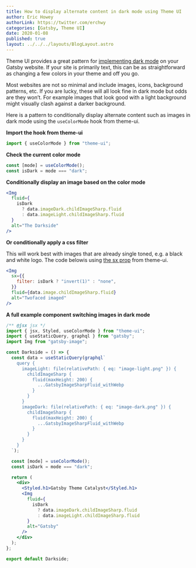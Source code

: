 ```yaml
---
title: How to display alternate content in dark mode using Theme UI
author: Eric Howey
authorLink: https://twitter.com/erchwy
categories: [Gatsby, Theme UI]
date: 2020-01-08
published: true
layout: ../../../layouts/BlogLayout.astro
---
```


Theme UI provides a great pattern for [implementing dark mode](https://theme-ui.com/color-modes) on your Gatsby website. If your site is primarily text, this can be as straightforward as changing a few colors in your theme and off you go.

Most websites are not so minimal and include images, icons, background patterns, etc. If you are lucky, these will all look fine in dark mode but odds are they won’t. For example images that look good with a light background might visually clash against a darker background.

Here is a pattern to conditionally display alternate content such as images in dark mode using the `useColorMode` hook from theme-ui.

**Import the hook from theme-ui**

```jsx
import { useColorMode } from "theme-ui";
```

**Check the current color mode**

```jsx
const [mode] = useColorMode();
const isDark = mode === "dark";
```

**Conditionally display an image based on the color mode**

```jsx
<Img
  fluid={
    isDark
      ? data.imageDark.childImageSharp.fluid
      : data.imageLight.childImageSharp.fluid
  }
  alt="The Darkside"
/>
```

**Or conditionally apply a css filter**

This will work best with images that are already single toned, e.g. a black and white logo. The code belowis using [the sx prop](https://theme-ui.com/sx-prop) from theme-ui.

```jsx
<Img
  sx={{
    filter: isDark ? "invert(1)" : "none",
  }}
  fluid={data.image.childImageSharp.fluid}
  alt="Twofaced imaged"
/>
```

**A full example component switching images in dark mode**

```jsx
/** @jsx jsx */
import { jsx, Styled, useColorMode } from "theme-ui";
import { useStaticQuery, graphql } from "gatsby";
import Img from "gatsby-image";

const Darkside = () => {
  const data = useStaticQuery(graphql`
    query {
      imageLight: file(relativePath: { eq: "image-light.png" }) {
        childImageSharp {
          fluid(maxHeight: 200) {
            ...GatsbyImageSharpFluid_withWebp
          }
        }
      }
      imageDark: file(relativePath: { eq: "image-dark.png" }) {
        childImageSharp {
          fluid(maxHeight: 200) {
            ...GatsbyImageSharpFluid_withWebp
          }
        }
      }
    }
  `);

  const [mode] = useColorMode();
  const isDark = mode === "dark";

  return (
    <div>
      <Styled.h1>Gatsby Theme Catalyst</Styled.h1>
      <Img
        fluid={
          isDark
            ? data.imageDark.childImageSharp.fluid
            : data.imageLight.childImageSharp.fluid
        }
        alt="Gatsby"
      />
    </div>
  );
};

export default Darkside;
```
